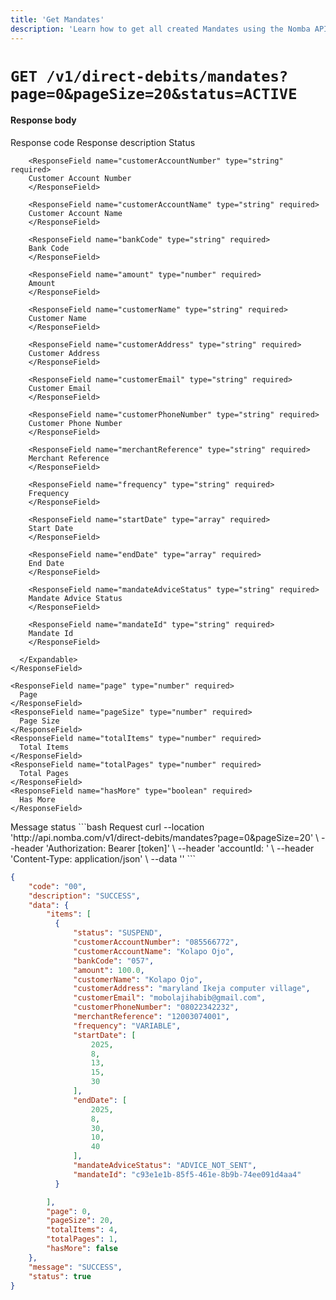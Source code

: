 ```yaml
---
title: 'Get Mandates'
description: 'Learn how to get all created Mandates using the Nomba API'
---
```


<CardGroup cols={2}>
  <Card
    title="Get All Mandates"
    icon="shuffle"
    href="/nomba-api-reference/direct-debits/get-direct-debit-mandates"
  >
  </Card>
</CardGroup>

# `GET /v1/direct-debits/mandates?page=0&pageSize=20&status=ACTIVE`


#### Response body

<ResponseField name="code" type="string" required>
  Response code
</ResponseField>

<ResponseField name="description" type="string" required>
  Response description
</ResponseField>

<ResponseField name="data" type="object">
  <Expandable title="object"  defaultOpen="true">
    <ResponseField name="items" type="list" required>
      <Expandable title = "object" defaultOpen="true">
        <ResponseField name="status" type="string" required>
        Status
        </ResponseField>

        <ResponseField name="customerAccountNumber" type="string" required>
        Customer Account Number
        </ResponseField>

        <ResponseField name="customerAccountName" type="string" required>
        Customer Account Name
        </ResponseField>

        <ResponseField name="bankCode" type="string" required>
        Bank Code
        </ResponseField>

        <ResponseField name="amount" type="number" required>
        Amount
        </ResponseField>

        <ResponseField name="customerName" type="string" required>
        Customer Name
        </ResponseField>

        <ResponseField name="customerAddress" type="string" required>
        Customer Address
        </ResponseField>

        <ResponseField name="customerEmail" type="string" required>
        Customer Email
        </ResponseField>

        <ResponseField name="customerPhoneNumber" type="string" required>
        Customer Phone Number
        </ResponseField>

        <ResponseField name="merchantReference" type="string" required>
        Merchant Reference
        </ResponseField>

        <ResponseField name="frequency" type="string" required>
        Frequency
        </ResponseField>

        <ResponseField name="startDate" type="array" required>
        Start Date
        </ResponseField>

        <ResponseField name="endDate" type="array" required>
        End Date
        </ResponseField>

        <ResponseField name="mandateAdviceStatus" type="string" required>
        Mandate Advice Status
        </ResponseField>

        <ResponseField name="mandateId" type="string" required>
        Mandate Id
        </ResponseField>

      </Expandable>
    </ResponseField>

    <ResponseField name="page" type="number" required>
      Page
    </ResponseField>
    <ResponseField name="pageSize" type="number" required>
      Page Size
    </ResponseField>
    <ResponseField name="totalItems" type="number" required>
      Total Items
    </ResponseField>
    <ResponseField name="totalPages" type="number" required>
      Total Pages
    </ResponseField>
    <ResponseField name="hasMore" type="boolean" required>
      Has More
    </ResponseField>
  </Expandable>
</ResponseField>

<ResponseField name="message" type="string" required>
  Message
</ResponseField>

<ResponseField name="status" type="boolean" required>
  status
</ResponseField>


<CodeGroup>
```bash Request
curl --location 'http://api.nomba.com/v1/direct-debits/mandates?page=0&pageSize=20' \
--header 'Authorization: Bearer [token]' \
--header 'accountId: <accountId>' \
--header 'Content-Type: application/json' \
--data ''
```

```json Success response
{
    "code": "00",
    "description": "SUCCESS",
    "data": {
        "items": [
          {
              "status": "SUSPEND",
              "customerAccountNumber": "085566772",
              "customerAccountName": "Kolapo Ojo",
              "bankCode": "057",
              "amount": 100.0,
              "customerName": "Kolapo Ojo",
              "customerAddress": "maryland Ikeja computer village",
              "customerEmail": "mobolajihabib@gmail.com",
              "customerPhoneNumber": "08022342232",
              "merchantReference": "12003074001",
              "frequency": "VARIABLE",
              "startDate": [
                  2025,
                  8,
                  13,
                  15,
                  30
              ],
              "endDate": [
                  2025,
                  8,
                  30,
                  10,
                  40
              ],
              "mandateAdviceStatus": "ADVICE_NOT_SENT",
              "mandateId": "c93e1e1b-85f5-461e-8b9b-74ee091d4aa4"
          }

        ],
        "page": 0,
        "pageSize": 20,
        "totalItems": 4,
        "totalPages": 1,
        "hasMore": false
    },
    "message": "SUCCESS",
    "status": true
}
```
</CodeGroup>


